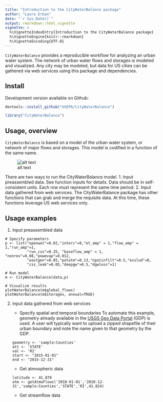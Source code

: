 ```yaml
---
title: "Introduction to the CityWaterBalance package"
author: "Laura Erban"
date: "`r Sys.Date()`"
output: rmarkdown::html_vignette
vignette: >
  %\VignetteIndexEntry{Introduction to the CityWaterBalance package}
  %\VignetteEngine{knitr::rmarkdown}
  %\VignetteEncoding{UTF-8}
---
```


`CityWaterBalance` provides a reproducible workflow for analyzing an urban water
system.  The network of urban water flows and storages is modeled and 
visualized.  Any city may be modeled, but data for US cities can be 
gathered via web services using this package and dependencies.  

## Install

Development version available on Github:

```r
devtools::install_github("USEPA/CityWaterBalance")
```

```r
library("CityWaterBalance")
```


## Usage, overview

`CityWaterBalance` is based on a model of the urban water system, or network of
major flows and storages.  This model is codified in a function of the same 
name. 

![alt text](https://github.com/USEPA/CityWaterBalance/blob/master/figures/urban_water_system.png "Model of the urban water system")

There are two ways to run the CityWaterBalance model.
1. Input preassembled data.  See function inputs for details.  Data should be in
self-consistent units.  Each row must represent the same time period.
2. Input data gathered from web services.  The CityWaterBalance package has 
other functions that can grab and merge the requisite data.  At this time, these
functions leverage US web services only.

## Usage examples

1. Input preassembled data

```
# Specify parameters
p <- list("openwat"=0.02,"interc"=0,"et_amp" = 1,"flow_amp" = 1,"run_amp"=1,
          "run_css"=0.35, "baseflow_amp" = 1, "nonrev"=0.08,"powevap"=0.012,
          "wastgen"=0.85,"potatm"=0.13,"npotinfilt"=0.5,"evslud"=0,
          "css_leak"=0.05,"deepgw"=0.5,"dgwloss"=1)

# Run model
m <- CityWaterBalance(data,p)

# Visualize results
plotWaterBalance(m$global_flows)
plotWaterBalance(m$storages, annual=TRUE) 
```

2. Input data gathered from web services

    + Specify spatial and temporal boundaries
    To automate this example, geometry already available in the 
    [USGS Geo Data Portal](https://cida.usgs.gov/gdp/) (GDP) is used.  A user 
    will typically want to upload a zipped shapefile of their urban boundary 
    and note the name given to that geometry by the GDP. 
    
    ```
    geometry <- 'sample:Counties'
    att <- 'STATE'
    val <- 'RI'
    start <- "2015-01-01"
    end <- "2015-12-31"
    ```

    + Get atmospheric data
    ```
    latitude <- 41.878
    atm <- getAtmoFlows('2010-01-01','2010-12-31','sample:Counties','STATE','RI',41.824)
    ```
    
    + Get streamflow data
    